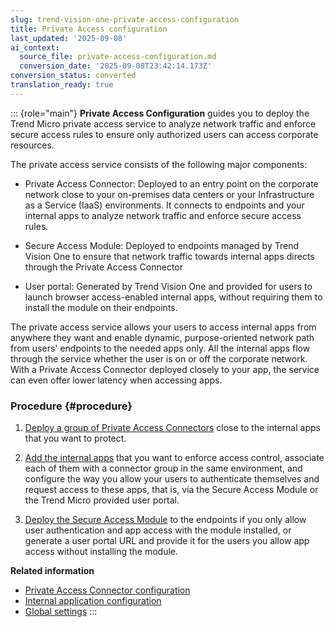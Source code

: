 ```yaml
---
slug: trend-vision-one-private-access-configuration
title: Private Access configuration
last_updated: '2025-09-08'
ai_context:
  source_file: private-access-configuration.md
  conversion_date: '2025-09-08T23:42:14.173Z'
conversion_status: converted
translation_ready: true
---
```


::: {role="main"}
**Private Access Configuration** guides you to deploy the Trend Micro private access service to analyze network traffic and enforce secure access rules to ensure only authorized users can access corporate resources.

The private access service consists of the following major components:

- Private Access Connector: Deployed to an entry point on the corporate network close to your on-premises data centers or your Infrastructure as a Service (IaaS) environments. It connects to endpoints and your internal apps to analyze network traffic and enforce secure access rules.

- Secure Access Module: Deployed to endpoints managed by Trend Vision One to ensure that network traffic towards internal apps directs through the Private Access Connector

- User portal: Generated by Trend Vision One and provided for users to launch browser access-enabled internal apps, without requiring them to install the module on their endpoints.

The private access service allows your users to access internal apps from anywhere they want and enable dynamic, purpose-oriented network path from users' endpoints to the needed apps only. All the internal apps flow through the service whether the user is on or off the corporate network. With a Private Access Connector deployed closely to your app, the service can even offer lower latency when accessing apps.

### Procedure {#procedure}

1.  [Deploy a group of Private Access Connectors](private-access-connector-config.mdx) close to the internal apps that you want to protect.

2.  [Add the internal apps](internal-application-configuration.mdx) that you want to enforce access control, associate each of them with a connector group in the same environment, and configure the way you allow your users to authenticate themselves and request access to these apps, that is, via the Secure Access Module or the Trend Micro provided user portal.

3.  [Deploy the Secure Access Module](secure-access-module.mdx) to the endpoints if you only allow user authentication and app access with the module installed, or generate a user portal URL and provide it for the users you allow app access without installing the module.

**Related information**

- [Private Access Connector configuration](private-access-connector-config.md "Deploy groups of Private Access Connector virtual appliances and manage them on the Trend Vision One console.")
- [Internal application configuration](internal-application-configuration.md "Add your corporate applications and manage them on the Trend Vision One console to enforce access control by the Zero Trust Secure Access app.")
- [Global settings](global-settings-ztsa.md "Configure the settings that apply to the Private Access service.")
:::
